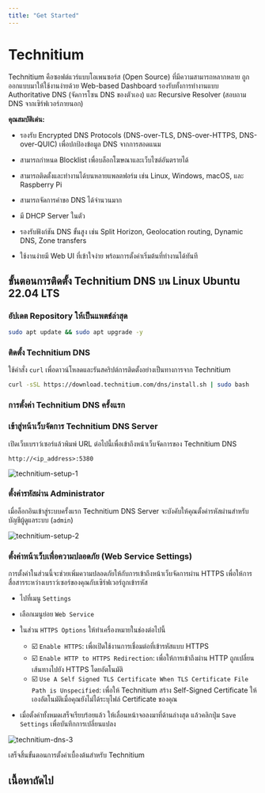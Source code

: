 ```yaml
---
title: "Get Started"
---
```



# Technitium

Technitium คือซอฟต์แวร์แบบโอเพนซอร์ส (Open Source) ที่มีความสามารถหลากหลาย ถูกออกแบบมาให้ใช้งานง่ายด้วย Web-based Dashboard รองรับทั้งการทำงานแบบ Authoritative DNS (จัดการโซน DNS ของตัวเอง) และ Recursive Resolver (สอบถาม DNS จากเซิร์ฟเวอร์ภายนอก)

**คุณสมบัติเด่น:**

- รองรับ Encrypted DNS Protocols (DNS-over-TLS, DNS-over-HTTPS, DNS-over-QUIC) เพื่อปกป้องข้อมูล DNS จากการสอดแนม

- สามารถกำหนด Blocklist เพื่อบล็อกโฆษณาและเว็บไซต์อันตรายได้

- สามารถติดตั้งและทำงานได้บนหลายแพลตฟอร์ม เช่น Linux, Windows, macOS, และ Raspberry Pi

- สามารถจัดการคำขอ DNS ได้จำนวนมาก

- มี DHCP Server ในตัว

- รองรับฟังก์ชัน DNS ขั้นสูง เช่น Split Horizon, Geolocation routing, Dynamic DNS, Zone transfers

- ใช้งานง่ายมี Web UI ที่เข้าใจง่าย พร้อมการตั้งค่าเริ่มต้นที่ทำงานได้ทันที

## ขั้นตอนการติดตั้ง Technitium DNS บน Linux Ubuntu 22.04 LTS

### อัปเดต Repository ให้เป็นแพตช์ล่าสุด

```bash copy
sudo apt update && sudo apt upgrade -y
```

### ติดตั้ง Technitium DNS

ใช้คำสั่ง `curl` เพื่อดาวน์โหลดและรันสคริปต์การติดตั้งอย่างเป็นทางการจาก Technitium

```bash copy
curl -sSL https://download.technitium.com/dns/install.sh | sudo bash
```

### การตั้งค่า Technitium DNS ครั้งแรก

<Steps>

### เข้าสู่หน้าเว็บจัดการ Technitium DNS Server

เปิดเว็บเบราว์เซอร์แล้วพิมพ์ URL ต่อไปนี้เพื่อเข้าถึงหน้าเว็บจัดการของ Technitium DNS

```url copy
http://<ip_address>:5380
```

![technitium-setup-1](/server/technitium/technitium-setup-1.png)

### ตั้งค่ารหัสผ่าน Administrator

เมื่อล็อกอินเข้าสู่ระบบครั้งแรก Technitium DNS Server จะบังคับให้คุณตั้งค่ารหัสผ่านสำหรับบัญชีผู้ดูแลระบบ (`admin`)

![technitium-setup-2](/server/technitium/technitium-setup-2.png)

### ตั้งค่าหน้าเว็บเพื่อความปลอดภัย (Web Service Settings)

การตั้งค่าในส่วนนี้จะช่วยเพิ่มความปลอดภัยให้กับการเข้าถึงหน้าเว็บจัดการผ่าน HTTPS เพื่อให้การสื่อสารระหว่างเบราว์เซอร์ของคุณกับเซิร์ฟเวอร์ถูกเข้ารหัส

- ไปที่เมนู `Settings`

- เลือกเมนูย่อย `Web Service`

- ในส่วน `HTTPS Options` ให้ทำเครื่องหมายในช่องต่อไปนี้

  - ☑️ `Enable HTTPS`: เพื่อเปิดใช้งานการเชื่อมต่อที่เข้ารหัสแบบ HTTPS
  - ☑️ `Enable HTTP to HTTPS Redirection`: เพื่อให้การเข้าถึงผ่าน HTTP ถูกเปลี่ยนเส้นทางไปยัง HTTPS โดยอัตโนมัติ
  - ☑️ `Use A Self Signed TLS Certificate When TLS Certificate File Path is Unspecified`: เพื่อให้ Technitium สร้าง Self-Signed Certificate ให้เองอัตโนมัติเมื่อคุณยังไม่ได้ระบุไฟล์ Certificate ของคุณ

- เมื่อตั้งค่าทั้งหมดเสร็จเรียบร้อยแล้ว ให้เลื่อนหน้าจอลงมาที่ด้านล่างสุด แล้วคลิกปุ่ม `Save Settings` เพื่อบันทึกการเปลี่ยนแปลง

![technitium-dns-3](/server/technitium/technitium-dns-3.png)

</Steps>

เสร็จสิ้นขั้นตอนการตั้งค่าเบื้องต้นสำหรับ Technitium

## เนื้อหาถัดไป

<Cards>
<Cards.Card title='DNS' href='./technitium/dns' arrow/>
</Cards>